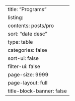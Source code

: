 ---
title: "Programs"
listing:
  contents: posts/pro
  sort: "date desc"
  type: table
  categories: false
  sort-ui: false
  filter-ui: false
  page-size: 9999
page-layout: full
title-block-banner: false
---